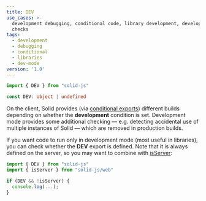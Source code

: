 ```yaml
---
title: DEV
use_cases: >-
  development debugging, conditional code, library development, development
  checks
tags:
  - development
  - debugging
  - conditional
  - libraries
  - dev-mode
version: '1.0'
---
```


```ts
import { DEV } from "solid-js"

const DEV: object | undefined
```

On the client, Solid provides (via [conditional exports](https://nodejs.org/api/packages.html#conditional-exports)) different builds depending on whether the **development** condition is set. 
Development mode provides some additional checking — e.g. detecting accidental use of multiple instances of Solid — which are removed in production builds.

If you want code to run only in development mode (most useful in libraries), you can check whether the **DEV** export is defined. 
Note that it is always defined on the server, so you may want to combine with [isServer](/reference/rendering/is-server):

```ts
import { DEV } from "solid-js"
import { isServer } from "solid-js/web"

if (DEV && !isServer) {
  console.log(...);
}
```

